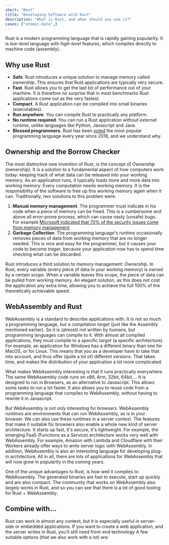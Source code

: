 ```yaml
---
short: "Rest"
title: "Developing Software with Rust"
description: "What is Rust, and when should you use it?"
cases: ["atomic-data",]
---
```


Rust is a modern programming language that is rapidly gaining popularity.
It is _low-level_ language with _high-level_ features, which compiles directly to machine code (assembly).

## Why use Rust

- **Safe**. Rust introduces a unique solution to manage memory called _ownership_. This ensures that Rust applications are typically very secure.
- **Fast**. Rust allows you to get the last bit of performance out of your machine. It is therefore no surprise that in most benchmarks Rust applications come out as the very fastest.
- **Compact**. A Rust application can be compiled into small binaries (executables).
- **Run anywhere**. You can compile Rust to practically any platform.
- **No runtime required**. You can run a Rust application _without external runtime_, unlike languages like Python, Javascript and Java.
- **Blessed programmers**. Rust has been [voted](https://insights.stackoverflow.com/survey/2021#technology-most-loved-dreaded-and-wanted) the most popular programming language every year since 2016, and we understand why.

## Ownership and the Borrow Checker

The most distinctive new invention of Rust, is the concept of _Ownership_ (ownership).
It is a solution to a fundamental aspect of how computers work today: keeping track of what data can be released into your working memory.
As an application runs, it typically loads more and more data into working memory.
Every computation needs working memory.
It is the responsibility of the software to free up this working memory again when it can.
Traditionally, two solutions to this problem were:

1. **Manual memory management**. The programmer must indicate in his code when a piece of memory can be freed. This is a cumbersome and above all error-prone process, which can cause nasty (unsafe) bugs. For example [Microsoft indicated that 70% of the security issues come from memory management](https://www.zdnet.com/article/microsoft-70-percent-of-all-security-bugs-are-memory-safety-issues/).
1. **Garbage Collection**. The programming language's _runtime_ occasionally removes pieces of data from working memory that are no longer needed. This is nice and easy for the programmer, but it causes your code to become _trager_, because your application now has to spend time checking what can be discarded.

Rust introduces a third solution to memory management: _Ownership_.
In Rust, every variable (every piece of data in your working memory) is owned by a certain _scope_.
When a variable leaves this scope, the piece of data can be pulled from working memory.
An elegant solution, as this does not cost the application any extra time, allowing you to achieve the full 100% of the theoretically achievable speed.

## WebAssembly and Rust

WebAssembly is a standard to describe applications with.
It is not so much a programming language, but a _compilation target_ (just like the Assembly mentioned earlier).
So it is (almost) not written by humans, but programming languages can compile to it.
With almost all compiled applications, they must compile to a specific _target_ (a specific architecture).
For example, an application for Windows has a different binary than one for MacOS, or for Linux.
This means that you as a developer have to take that into account, and thus offer (quite a lot of) different versions.
That takes time, and makes the distribution of your application a lot more complicated.

What makes WebAssembly interesting is that it runs practically everywhere.
The same WebAssembly code runs on x86, Arm, 32bit, 64bit....
It is designed to run in Browsers, as an alternative to Javascript.
This allows some tasks to run a lot faster.
It also allows you to reuse code from a programming language that compiles to WebAssembly, without having to rewrite it in Javascript.

But WebAssembly is not _only_ interesting for browsers.
WebAssembly _runtimes_ are environments that can run WebAssembly, as is in your browser.
We can also use these runtimes in a server context.
The features that make it suitable for browsers also enable a whole new kind of server architecture.
It starts up fast, it's secure, it's lightweight.
For example, the emerging FaaS (Functions as a Service) architecture works very well with WebAssembly.
For example, Amazon with Lambda and Cloudflare with their Workers already offer ways to write server logic with WebAssembly.
In addition, WebAssembly is also an interesting language for developing plug-in architecture.
All in all, there are lots of applications for WebAssembly that will now grow in popularity in the coming years.

One of the unique advantages to Rust, is how well it compiles to WebAssembly.
The generated binaries are fast to execute, start up quickly and are also compact.
The community that works on WebAssembly also largely works in Rust, and so you can see that there is a lot of good tooling for Rust + WebAssembly.

## Combine with...

Rust can work in almost any context, but it is especially useful in server-side or embedded applications.
If you want to create a web application, and the server writes in Rust, you'll still need front-end technology
A few suitable options (that we also work with a lot) are:

<TechWrapperSmall>
  <TechPill technology="react" />
  <TechPill technology="nextjs" />
</TechWrapperSmall>
